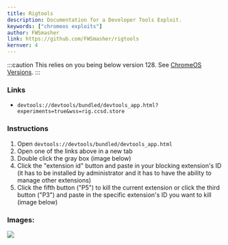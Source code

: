 ```yaml
---
title: Rigtools
description: Documentation for a Developer Tools Exploit.
keywords: ["chromeos exploits"]
author: FWSmasher
link: https://github.com/FWSmasher/rigtools
kernver: 4
---
```



<PageHeader title={frontmatter.title} description={frontmatter.description} author={frontmatter.author} link={frontmatter.link} kernver={frontmatter.kernver} nolower={frontmatter.nolower} />

:::caution
This relies on you being below version 128. See [ChromeOS Versions](/kajigs/crosver).
:::

### Links

- `devtools://devtools/bundled/devtools_app.html?experiments=true&wss=rig.ccsd.store`

### Instructions

1. Open `devtools://devtools/bundled/devtools_app.html`
2. Open one of the links above in a new tab
3. Double click the gray box (image below)
4. Click the "extension id" button and paste in your blocking extension's ID (it has to be installed by administrator and it has to have the ability to manage other extensions)
5. Click the fifth button ("P5") to kill the current extension or click the third button ("P3") and paste in the specific extension's ID you want to kill (image below)

### Images:

<img src="/img/rigtools1.png" />
